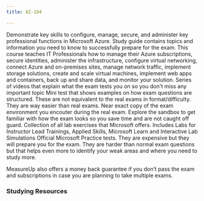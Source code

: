 ```yaml
---
title: AZ-104

---
```


<Card title="Get Started" icon="star"> 
  <LinkCard title="Exam AZ-104: Microsoft Azure Administrator" href="https://learn.microsoft.com/certifications/exams/az-104" target="_blank"/>
      Demonstrate key skills to configure, manage, secure, and administer key professional functions in Microsoft Azure.
  <LinkCard title="AZ-104 Study Guide" href="https://learn.microsoft.com/credentials/certifications/resources/study-guides/az-104?WT.mc_id=studentamb_165290" target="_blank"/>
      Study guide contains topics and information you need to know to successfully prepare for the exam. 
  <LinkCard title="Microsoft Learn" href="https://learn.microsoft.com/training/courses/az-104t00?WT.mc_id=studentamb_165290#course-syllabus" target="_blank"/>
      This course teaches IT Professionals how to manage their Azure subscriptions, secure identities, administer the infrastructure, configure virtual networking, connect Azure and on-premises sites, manage network traffic, implement storage solutions, create and scale virtual machines, implement web apps and containers, back up and share data, and monitor your solution.
  <LinkCard title="Readiness Zone" href="https://learn.microsoft.com/en-us/shows/exam-readiness-zone/?terms=AZ-104&WT.mc_id=studentamb_165290" target="_blank"/>
      Series of videos that explain what the exam tests you on so you don't miss any important topic
  <LinkCard title="Practice Assessment" href="https://learn.microsoft.com/en-us/credentials/certifications/azure-administrator/practice/assessment?assessment-type=practice&assessmentId=21&practice-assessment-type=certification&WT.mc_id=studentamb_165290" target="_blank"/>
      Mini test that shows examples on how exam questions are structured. These are not equivalent to the real exams in format/difficulty. They are way easier than real exams.
  <LinkCard title="Exam Sandbox" href="https://aka.ms/examdemo" target="_blank"/>
      Near exact copy of the exam environment you encouter during the real exam. Explore the sandbox to get familiar with how the exam looks so you save time and are not caught off guard. 
  <LinkCard title="Exam Labs" href="https://certs.msfthub.wiki/labs/az-107labs" target="_blank"/>
      Collection of all lab exercises that Microsoft offers. Includes Labs for Instructor Lead Trainings, Applied Skills, Microsoft Learn and Interactive Lab Simulations
</Card>

<Card title="MeasureUp Practice Tests" icon="open-book"> 
  <LinkCard title="MeasureUp Practice Test" href="https://www.measureup.com/microsoft-practice-test-az-104-microsoft-azure-administrator.html#44" target="_blank"/>
  <LinkCard title="MeasureUp Subscriptions" href="https://www.measureup.com/subscription-plans-for-individuals#u44" target="_blank"/>
      Official Microsoft Practice tests. They are expensive but they will prepare you for the exam. They are harder than normal exam questions but that helps 
      even more to identify your weak areas and where you need to study more. 

MeasureUp also offers a money back guarantee if you don’t pass the exam and subscriptions in case you are planning to take multiple exams. 
</Card>

### Studying Resources

<Tabs>

  <TabItem label="Text">
  <CardGrid>
    <LinkCard title="Microsoft Learn" href="https://learn.microsoft.com/certifications/exams/az-104" target="_blank"/>
  </CardGrid>
  </TabItem>

  <TabItem label="Videos">
  <CardGrid>
    <LinkCard title="Microsoft Learn Exam Readiness Zone" href="https://learn.microsoft.com/en-us/shows/exam-readiness-zone/?terms=AZ-104&WT.mc_id=studentamb_165290" target="_blank"/>
    <LinkCard title="John Savill Study Cram" href="https://www.youtube.com/watch?v=VOod_VNgdJk&list=PLlVtbbG169nH_CJl4wwKBfS1V8nMYr7xL&index=8&pp=iAQB" target="_blank"/>
    <LinkCard title="John Savill's Course" href="https://www.youtube.com/playlist?list=PLlVtbbG169nGlGPWs9xaLKT1KfwqREHbs" target="_blank"/>
    <LinkCard title="AGuideToCloud Course" href="https://www.youtube.com/playlist?list=PLhLKc18P9YOAW3dKZaQ2xVYg8uE1m5Lp8" target="_blank"/>
    <LinkCard title="freeCodeCamp/ExamPro Course" href="https://youtu.be/10PbGbTUSAg?si=qVvb-iysK0px8Xdk" target="_blank"/>
  </CardGrid>
  </TabItem>

  <TabItem label="Paid">
  <CardGrid>
    <LinkCard title="Pluralsight Course" href="https://www.pluralsight.com/paths/az-104-microsoft-azure-administrator-certification-prep" target="_blank"/>
    <LinkCard title="ExamPro Course" href="https://www.exampro.co/az-104" target="_blank"/>
    <LinkCard title="ITPRO Course" href="https://www.udemy.com/course/70533-azure/" target="_blank"/>
    <LinkCard title="Scott Duffy Course" href="https://www.itpro.tv/courses/microsoft/microsoft-azure-administrator-az-104/" target="_blank"/>
    <LinkCard title="WhizLabs Coursera Course" href="https://www.coursera.org/specializations/exam-prep-az-104-microsoft-azure-administrator-associate" target="_blank"/>
  </CardGrid>
  </TabItem>

  <TabItem label="Tests">
  <CardGrid>
    <LinkCard title="MeasureUp Practice Tests" href="https://www.measureup.com/microsoft-practice-test-az-104-microsoft-azure-administrator.html#44" target="_blank"/>
    <LinkCard title="Whizlab Practice Tests" href="https://www.whizlabs.com/microsoft-azure-certification-az-104/" target="_blank"/> 
    <LinkCard title="Scott Duffy Practice Tests" href="https://www.udemy.com/course/az104-azure-practice/" target="_blank"/>
  </CardGrid>
  </TabItem>

  <TabItem label="Misc">
  <CardGrid>
    <LinkCard title="Microsoft 365 E5 Developer Tenant" href="https://developer.microsoft.com/en-us/microsoft-365/dev-program" target="_blank"/> 
    <LinkCard title="Microsoft Azure Free Account" href="https://azure.microsoft.com/en-us/offers/ms-azr-0044p" target="_blank"/> 
    <LinkCard title="Cisco Networking Basics Course" href="https://skillsforall.com/course/networking-basics?courseLang=en-US" target="_blank"/> 
  </CardGrid>
  </TabItem>
  </Tabs>
